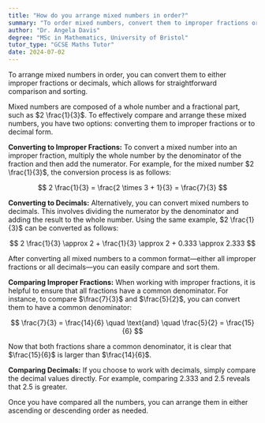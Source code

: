 ```yaml
---
title: "How do you arrange mixed numbers in order?"
summary: "To order mixed numbers, convert them to improper fractions or decimals, then compare and sort them accordingly."
author: "Dr. Angela Davis"
degree: "MSc in Mathematics, University of Bristol"
tutor_type: "GCSE Maths Tutor"
date: 2024-07-02
---
```


To arrange mixed numbers in order, you can convert them to either improper fractions or decimals, which allows for straightforward comparison and sorting.

Mixed numbers are composed of a whole number and a fractional part, such as $2 \frac{1}{3}$. To effectively compare and arrange these mixed numbers, you have two options: converting them to improper fractions or to decimal form.

**Converting to Improper Fractions:**
To convert a mixed number into an improper fraction, multiply the whole number by the denominator of the fraction and then add the numerator. For example, for the mixed number $2 \frac{1}{3}$, the conversion process is as follows:

$$
2 \frac{1}{3} = \frac{2 \times 3 + 1}{3} = \frac{7}{3}
$$

**Converting to Decimals:**
Alternatively, you can convert mixed numbers to decimals. This involves dividing the numerator by the denominator and adding the result to the whole number. Using the same example, $2 \frac{1}{3}$ can be converted as follows:

$$
2 \frac{1}{3} \approx 2 + \frac{1}{3} \approx 2 + 0.333 \approx 2.333
$$

After converting all mixed numbers to a common format—either all improper fractions or all decimals—you can easily compare and sort them.

**Comparing Improper Fractions:**
When working with improper fractions, it is helpful to ensure that all fractions have a common denominator. For instance, to compare $\frac{7}{3}$ and $\frac{5}{2}$, you can convert them to have a common denominator:

$$
\frac{7}{3} = \frac{14}{6} \quad \text{and} \quad \frac{5}{2} = \frac{15}{6}
$$

Now that both fractions share a common denominator, it is clear that $\frac{15}{6}$ is larger than $\frac{14}{6}$.

**Comparing Decimals:**
If you choose to work with decimals, simply compare the decimal values directly. For example, comparing $2.333$ and $2.5$ reveals that $2.5$ is greater.

Once you have compared all the numbers, you can arrange them in either ascending or descending order as needed.
    